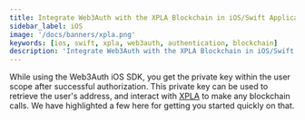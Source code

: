 ```yaml
---
title: Integrate Web3Auth with the XPLA Blockchain in iOS/Swift Applications
sidebar_label: iOS
image: '/docs/banners/xpla.png'
keywords: [ios, swift, xpla, web3auth, authentication, blockchain]
description: 'Integrate Web3Auth with the XPLA Blockchain in iOS/Swift Applications | Documentation - Web3Auth'
---
```



<SEO
  title="Integrate Web3Auth with the XPLA Blockchain in iOS/Swift Applications"
  description="Integrate Web3Auth with the XPLA Blockchain in iOS/Swift Applications | Documentation - Web3Auth"
  image="https://web3auth.io/docs/banners/xpla.png"
  slug="/embedded-wallets/connect-blockchain/evm/xpla/ios"
/>

While using the Web3Auth iOS SDK, you get the private key within the user scope after successful authorization. This private key can be used to retrieve the user's address, and interact with [XPLA](https://xpla.io/) to make any blockchain calls. We have highlighted a few here for getting you started quickly on that.

<EVMInteraction />
